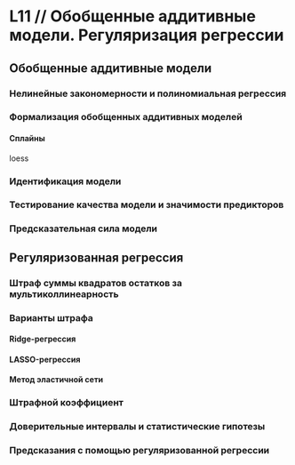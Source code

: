 # L11 // Обобщенные аддитивные модели. Регуляризация регрессии

## Обобщенные аддитивные модели

### Нелинейные закономерности и полиномиальная регрессия

### Формализация обобщенных аддитивных моделей

#### Сплайны

loess

### Идентификация модели

### Тестирование качества модели и значимости предикторов

### Предсказательная сила модели



## Регуляризованная регрессия

### Штраф суммы квадратов остатков за мультиколлинеарность

### Варианты штрафа

#### Ridge-регрессия

#### LASSO-регрессия

#### Метод эластичной сети

### Штрафной коэффициент

### Доверительные интервалы и статистические гипотезы

### Предсказания с помощью регуляризованной регрессии

